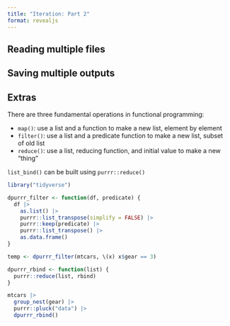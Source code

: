 ```yaml
---
title: "Iteration: Part 2"
format: revealjs
---
```


## Reading multiple files


## Saving multiple outputs

## Extras

There are three fundamental operations in functional programming:

 - `map()`: use a list and a function to make a new list, element by element
 - `filter()`: use a list and a predicate function to make a new list, subset of old list
 - `reduce()`: use a list, reducing function, and initial value to make a new "thing"

`list_bind()` can be built using `purrr::reduce()`

```r
library("tidyverse")

dpurrr_filter <- function(df, predicate) {
  df |>
    as.list() |>
    purrr::list_transpose(simplify = FALSE) |>
    purrr::keep(predicate) |>
    purrr::list_transpose() |>
    as.data.frame() 
}
```

```r
temp <- dpurrr_filter(mtcars, \(x) x$gear == 3)
```

```r
dpurrr_rbind <- function(list) {
  purrr::reduce(list, rbind)
}
```

```r
mtcars |> 
  group_nest(gear) |>
  purrr::pluck("data") |>
  dpurrr_rbind()
```

